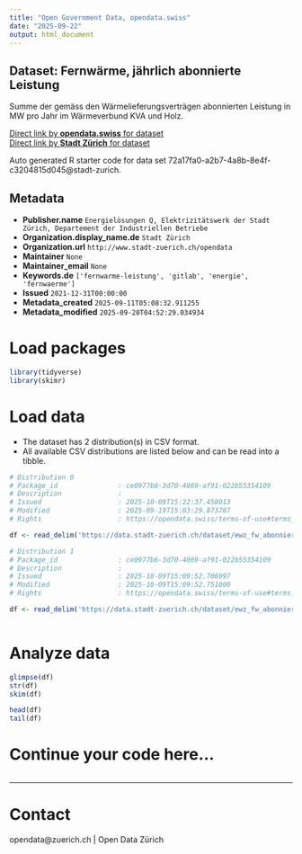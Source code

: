 ```yaml
---
title: "Open Government Data, opendata.swiss"
date: "2025-09-22"
output: html_document
---
```


## Dataset: Fernwärme, jährlich abonnierte Leistung

Summe der gemäss den Wärmelieferungsverträgen abonnierten Leistung in MW pro Jahr im Wärmeverbund KVA und Holz.

[Direct link by **opendata.swiss** for dataset](https://opendata.swiss/de/dataset/fernwarme-jahrlich-abonnierte-leistung1)<br>
[Direct link by **Stadt Zürich** for dataset](https://data.stadt-zuerich.ch/dataset/ewz_fw_abonnierte_leistung_kva_und_holz)

Auto generated R starter code for data set 72a17fa0-a2b7-4a8b-8e4f-c3204815d045@stadt-zurich.

## Metadata

- **Publisher.name** `Energielösungen Q, Elektrizitätswerk der Stadt Zürich, Departement der Industriellen Betriebe`
- **Organization.display_name.de** `Stadt Zürich`
- **Organization.url** `http://www.stadt-zuerich.ch/opendata`
- **Maintainer** `None`
- **Maintainer_email** `None`
- **Keywords.de** `['fernwarme-leistung', 'gitlab', 'energie', 'fernwaerme']`
- **Issued** `2021-12-31T00:00:00`
- **Metadata_created** `2025-09-11T05:08:32.911255`
- **Metadata_modified** `2025-09-20T04:52:29.034934`


# Load packages

```r

library(tidyverse)
library(skimr)

```

# Load data

-   The dataset has 2 distribution(s) in CSV format.
-   All available CSV distributions are listed below and can be read into a tibble.

```r

# Distribution 0
# Package_id               : ce0977b6-3d70-4869-af91-022b55354109
# Description              : 
# Issued                   : 2025-10-09T15:22:37.458013
# Modified                 : 2025-09-19T15:03:29.873787
# Rights                   : https://opendata.swiss/terms-of-use#terms_open

df <- read_delim('https://data.stadt-zuerich.ch/dataset/ewz_fw_abonnierte_leistung_kva_und_holz/download/ewz_fw_abonnierte_leistung_kva_holz.csv')

# Distribution 1
# Package_id               : ce0977b6-3d70-4869-af91-022b55354109
# Description              : 
# Issued                   : 2025-10-09T15:09:52.786997
# Modified                 : 2025-10-09T15:09:52.751000
# Rights                   : https://opendata.swiss/terms-of-use#terms_open

df <- read_delim('https://data.stadt-zuerich.ch/dataset/ewz_fw_abonnierte_leistung_kva_und_holz/download/ewz_fw_abonnierte_leistung_kva_und_holz.csv')



```

# Analyze data

```r

glimpse(df)
str(df)
skim(df)

head(df)
tail(df)

```

# Continue your code here...

```r

```

------------------------------------------------------------------------

# Contact

opendata@zuerich.ch | Open Data Zürich
